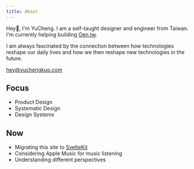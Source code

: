 ```yaml
---
title: About
---
```


Hey👋, I'm YuCheng. I am a self-taught designer and engineer from Taiwan. I'm currently helping building [Oen.tw](https://oen.tw).

I am always fascinated by the connection between how technologies reshape our daily lives and how we then reshape new technologies in the future.

[hey@yuchengkuo.com](mailto:hey@yuchengkuo.com)

## Focus

- Product Design
- Systematic Design
- Design Systems

## Now

- Migrating this site to [SvelteKit](https://kit.svelte.dev)
- Considering Apple Music for music listening
- Understanding different perspectives

